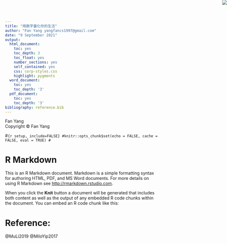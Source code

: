 ```yaml
---
title: "用数字量化你的生活"
author: "Fan Yang yangfancs1997@gmail.com"
date: "9 September 2021"
output:
  html_document:
    toc: yes
    toc_depth: 3
    toc_float: yes
    number_sections: yes
    self_contained: yes
    css: corp-styles.css
    highlight: pygments
  word_document:
    toc: yes
    toc_depth: '3'
  pdf_document:
    toc: yes
    toc_depth: '3'
bibliography: reference.bib
---
```


<img src="logo.JPG" style="position:absolute;top:0px;right:0px;" />
<div class="watermark">Fan Yang</div>

<div class="footer">Copyright &copy; Fan Yang </div>
<div id="htmlwidget-4092" style="width:75%; height:75%; position:absolute" class="leaflet html-widget"></div>


#```{r setup, include=FALSE}
#knitr::opts_chunk$set(echo = FALSE, cache = FALSE, eval = TRUE)
#```

# R Markdown

This is an R Markdown document. Markdown is a simple formatting syntax for authoring HTML, PDF, and MS Word documents. For more details on using R Markdown see <http://rmarkdown.rstudio.com>.

When you click the **Knit** button a document will be generated that includes both content as well as the output of any embedded R code chunks within the document. You can embed an R code chunk like this:


# Reference:
@MuLi2019
@MiloYip2017

